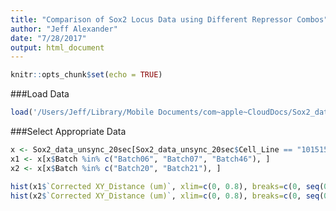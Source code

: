 ```yaml
---
title: "Comparison of Sox2 Locus Data using Different Repressor Combos"
author: "Jeff Alexander"
date: "7/28/2017"
output: html_document
---
```


```r
knitr::opts_chunk$set(echo = TRUE)
```

###Load Data
```r
load('/Users/Jeff/Library/Mobile Documents/com~apple~CloudDocs/Sox2_data_071117.RData')
```

###Select Appropriate Data
```r
x <- Sox2_data_unsync_20sec[Sox2_data_unsync_20sec$Cell_Line == "101515.C3_ESC",]
x1 <- x[x$Batch %in% c("Batch06", "Batch07", "Batch46"), ]
x2 <- x[x$Batch %in% c("Batch20", "Batch21"), ]

hist(x1$`Corrected XY_Distance (um)`, xlim=c(0, 0.8), breaks=c(0, seq(0.02, 1, by=0.02), 10))
hist(x2$`Corrected XY_Distance (um)`, xlim=c(0, 0.8), breaks=c(0, seq(0.02, 1, by=0.02), 10))
```